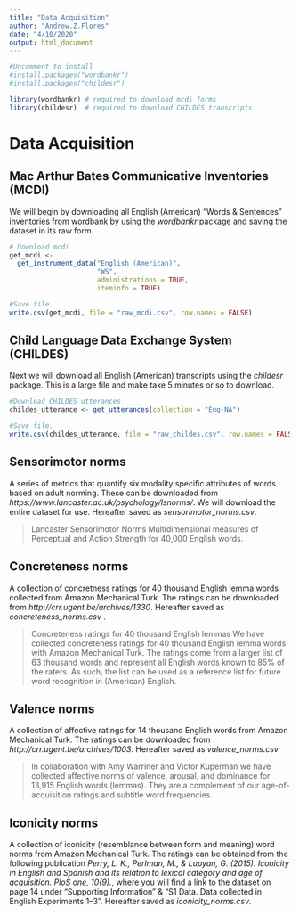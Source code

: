 ```yaml
---
title: "Data Acquisition"
author: "Andrew.Z.Flores"
date: "4/10/2020"
output: html_document
---
```


```r
#Uncomment to install
#install.packages("wordbankr")    
#install.packages("childesr")
```

```r
library(wordbankr) # required to download mcdi forms
library(childesr)  # required to download CHILDES transcripts
```

# Data Acquisition
## Mac Arthur Bates Communicative Inventories (MCDI)
We will begin by downloading all English (American) "Words & Sentences" inventories from wordbank by using the *wordbankr* package and saving the dataset in its raw form.

```r
# Download mcdi
get_mcdi <-
  get_instrument_data("English (American)",
                      "WS",
                      administrations = TRUE,
                      iteminfo = TRUE)

#Save file.
write.csv(get_mcdi, file = "raw_mcdi.csv", row.names = FALSE)
```

## Child Language Data Exchange System (CHILDES)
Next we will download all English (American) transcripts using the *childesr* package. This is a large file and make take 5 minutes or so to download.
```r
#Download CHILDES utterances
childes_utterance <- get_utterances(collection = "Eng-NA")

#Save file.
write.csv(childes_utterance, file = "raw_childes.csv", row.names = FALSE)
```

## Sensorimotor norms
A series of metrics that quantify six modality specific attributes of words based on adult norming. These can be downloaded from *https://www.lancaster.ac.uk/psychology/lsnorms/*. We will download the entire dataset for use. Hereafter saved as *sensorimotor_norms.csv*.

>Lancaster Sensorimotor Norms
Multidimensional measures of Perceptual and Action Strength for 40,000 English words.

## Concreteness norms
A collection of concretness ratings for 40 thousand English lemma words collected from Amazon Mechanical Turk. The ratings can be downloaded from *http://crr.ugent.be/archives/1330*. Hereafter saved as *concreteness_norms.csv* .

>Concreteness ratings for 40 thousand English lemmas
We have collected concreteness ratings for 40 thousand English lemma words with Amazon Mechanical Turk. The ratings come from a larger list of 63 thousand words and represent all English words known to 85% of the raters. As such, the list can be used as a reference list for future word recognition in (American) English.

## Valence norms
A collection of affective ratings for 14 thousand English words from Amazon Mechanical Turk.
The ratings can be downloaded from *http://crr.ugent.be/archives/1003*. Hereafter saved as *valence_norms.csv*

>In collaboration with Amy Warriner and Victor Kuperman we have collected affective norms of valence, arousal, and dominance for 13,915 English words (lemmas). They are a complement of our age-of-acquisition ratings and subtitle word frequencies. 

## Iconicity norms 
A collection of iconicity (resemblance between form and meaning) word norms from Amazon Mechanical Turk. The ratings can be obtained from the following publication *Perry, L. K., Perlman, M., & Lupyan, G. (2015). Iconicity in English and Spanish and its relation to lexical category and age of acquisition. PloS one, 10(9).*, where you will find a link to the dataset on page 14 under "Supporting Information" & "S1 Data. Data collected in English Experiments 1–3". Hereafter saved as *iconicity_norms.csv*.


